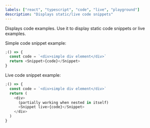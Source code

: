 ```yaml
---
labels: ["react", "typescript", "code", "live", "playground"]
description: "Displays static/live code snippets"
---
```



Displays code examples. Use it to display static code snippets or live examples.

Simple code snippet example:

```js
;() => {
  const code = `<div>simple div element</div>`
  return <Snippet>{code}</Snippet>
}
```

Live code snippet example:

```js live
;() => {
  const code = `<div>simple div element</div>`
  return (
    <div>
      (partially working when nested in itself)
      <Snippet live>{code}</Snippet>
    </div>
  )
}
```
